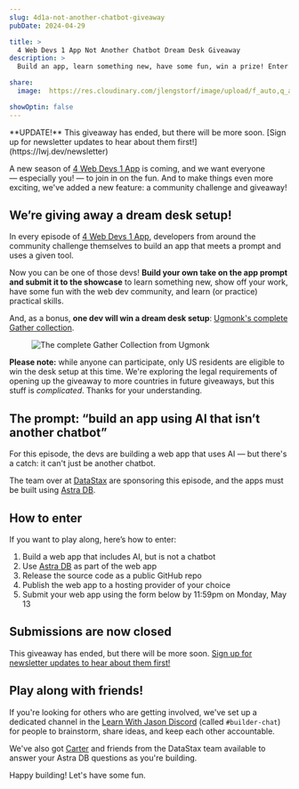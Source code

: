 ```yaml
---
slug: 4d1a-not-another-chatbot-giveaway
pubDate: 2024-04-29

title: >
  4 Web Devs 1 App Not Another Chatbot Dream Desk Giveaway
description: >
  Build an app, learn something new, have some fun, win a prize! Enter by May 13, 2024 to win.

share:
  image:  https://res.cloudinary.com/jlengstorf/image/upload/f_auto,q_auto/v1714525074/4d1a-datastax-giveaway.jpg

showOptin: false
---
```



<Aside>
  **UPDATE!** This giveaway has ended, but there will be more soon. [Sign up for newsletter updates to hear about them first!](https://lwj.dev/newsletter)
</Aside>

A new season of [4 Web Devs 1 App](https://lwj.dev/4d1a) is coming, and we want everyone — especially you! — to join in on the fun. And to make things even more exciting, we've added a new feature: a community challenge and giveaway!

## We’re giving away a dream desk setup!

In every episode of [4 Web Devs 1 App](https://lwj.dev/4d1a), developers from around the community challenge themselves to build an app that meets a prompt and uses a given tool.

Now you can be one of those devs! **Build your own take on the app prompt and submit it to the showcase** to learn something new, show off your work, have some fun with the web dev community, and learn (or practice) practical skills.

And, as a bonus, **one dev will win a dream desk setup**: [Ugmonk's complete Gather collection](https://ugmonk.com/collections/the-gather-collection/products/the-complete-gather-collection-black-maple?variant=42601772220566).

<Figure caption="Enter to win this dream desk setup!" credit="Ugmonk" creditLink="https://ugmonk.com/">

![The complete Gather Collection from Ugmonk](https://res.cloudinary.com/jlengstorf/image/upload/f_auto,q_auto,w_1280/v1714343015/4d1a/complete-gather-collection.jpg)

</Figure>

<Aside variant="heart">

**Please note:** while anyone can participate, only US residents are eligible to win the desk setup at this time. We're exploring the legal requirements of opening up the giveaway to more countries in future giveaways, but this stuff is _complicated_. Thanks for your understanding.

</Aside>

## The prompt: “build an app using AI that isn’t another chatbot”

For this episode, the devs are building a web app that uses AI — but there's a catch: it can't just be another chatbot.

The team over at [DataStax](https://lwj.dev/datastax) are sponsoring this episode, and the apps must be built using [Astra DB](https://lwj.dev/astra-db).

## How to enter

If you want to play along, here’s how to enter:

1. Build a web app that includes AI, but is not a chatbot
2. Use [Astra DB](https://lwj.dev/astra-db) as part of the web app
3. Release the source code as a public GitHub repo
4. Publish the web app to a hosting provider of your choice
5. Submit your web app using the form below by 11:59pm on Monday, May 13

## Submissions are now closed

This giveaway has ended, but there will be more soon. [Sign up for newsletter updates to hear about them first!](https://lwj.dev/newsletter)

## Play along with friends!

If you're looking for others who are getting involved, we've set up a dedicated channel in the [Learn With Jason Discord](https://lwj.dev/discord) (called `#builder-chat`) for people to brainstorm, share ideas, and keep each other accountable.

We've also got [Carter](https://twitter.com/crtr0) and friends from the DataStax team available to answer your Astra DB questions as you're building.

Happy building! Let's have some fun. <Heart />
